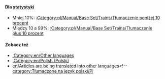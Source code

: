 {{en/Bilingual box| Pl
| Ta strona jest indeksem różnych ''' artykułów, które mają być przetłumaczone na polski ''' na wiki OpenTTD.<br/>Artykuły z {{en/S|Tłumaczenie/Pl}} i {{en/S|Oczekiwane Tłumaczenie/Pl}} są automatycznie uwzględniane w tej kategorii.
| ''This page provides an index for a wide range of '''articles to be translated into Polish''' in OpenTTD Wiki.<br/>Articles with {{en/S|Tłumaczenie/Pl}} and {{en/S|Oczekiwane Tłumaczenie/Pl}} templates are automatically included here.''}}


====Dla [[:Category:en/Other languages|statystyki]]====
*Mniej 10%: [[:Category:pl/Manual/Base Set/Trains/Tłumaczenie poniżej 10 procent]]
*Między 10 a 99%: [[:Category:pl/Manual/Base Set/Trains/Tłumaczenie plus 10 procent]]

====Zobacz też====
*[[:Category:en/Other languages]]
*[[:Category:en/Polish (Polski)]]
*[[en/Articles are being translated into other languages]]<!--[[category:Tłumaczone na język polski/Pl]]